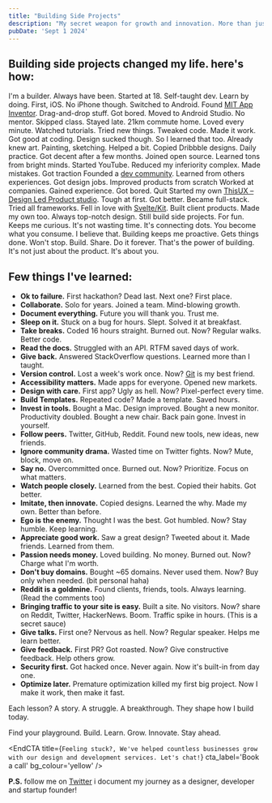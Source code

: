 ```yaml
---
title: "Building Side Projects"
description: "My secret weapon for growth and innovation. More than just hobbies, they're my playground for learning and staying ahead"
pubDate: 'Sept 1 2024'
---
```


## Building side projects changed my life. here's how:

I'm a builder. Always have been. Started at 18. Self-taught dev. Learn by doing.
First, iOS. No iPhone though. Switched to Android.
Found [MIT App Inventor](https://appinventor.mit.edu). Drag-and-drop stuff. Got bored. Moved to Android Studio.
No mentor. Skipped class. Stayed late. 21km commute home.
Loved every minute.
Watched tutorials. Tried new things. Tweaked code. Made it work.
Got good at coding. Design sucked though. So I learned that too.
Already knew art. Painting, sketching. Helped a bit.
Copied Dribbble designs. Daily practice. Got decent after a few months.
Joined open source. Learned tons from bright minds.
Started YouTube. Reduced my inferiority complex. Made mistakes. Got traction
Founded a [dev community](https://github.com/TheCodeMonks). Learned from others experiences.
Got design jobs. Improved products from scratch
Worked at companies. Gained experience. Got bored. Quit
Started my own [ThisUX – Design Led Product studio](https://thisux.com). Tough at first. Got better.
Became full-stack. Tried all frameworks. Fell in love with [Svelte/Kit](svelte.dev).
Built client products. Made my own too. Always top-notch design.
Still build side projects. For fun. Keeps me curious.
It's not wasting time. It's connecting dots.
You become what you consume. I believe that.
Building keeps me proactive. Gets things done.
Won't stop. Build. Share. Do it forever.
That's the power of building. It's not just about the product. It's about you.

## Few things I've learned:

- **Ok to failure.** First hackathon? Dead last. Next one? First place.
- **Collaborate.** Solo for years. Joined a team. Mind-blowing growth.
- **Document everything.** Future you will thank you. Trust me.
- **Sleep on it.** Stuck on a bug for hours. Slept. Solved it at breakfast.
- **Take breaks.** Coded 16 hours straight. Burned out. Now? Regular walks. Better code.
- **Read the docs.** Struggled with an API. RTFM saved days of work.
- **Give back.** Answered StackOverflow questions. Learned more than I taught.
- **Version control.** Lost a week's work once. Now? [Git](https://github.com/Spikeysanju) is my best friend.
- **Accessibility matters.** Made apps for everyone. Opened new markets.
- **Design with care.** First app? Ugly as hell. Now? Pixel-perfect every time.
- **Build Templates.** Repeated code? Made a template. Saved hours.
- **Invest in tools.** Bought a Mac. Design improved. Bought a new monitor. Productivity doubled. Bought a new chair. Back pain gone. Invest in yourself.
- **Follow peers.** Twitter, GitHub, Reddit. Found new tools, new ideas, new friends.
- **Ignore community drama.** Wasted time on Twitter fights. Now? Mute, block, move on.
- **Say no.** Overcommitted once. Burned out. Now? Prioritize. Focus on what matters.
- **Watch people closely.** Learned from the best. Copied their habits. Got better.
- **Imitate, then innovate.** Copied designs. Learned the why. Made my own. Better than before.
- **Ego is the enemy.** Thought I was the best. Got humbled. Now? Stay humble. Keep learning.
- **Appreciate good work.** Saw a great design? Tweeted about it. Made friends. Learned from them.
- **Passion needs money.** Loved building. No money. Burned out. Now? Charge what I'm worth.
- **Don't buy domains.** Bought ~65 domains. Never used them. Now? Buy only when needed. (bit personal haha)
- **Reddit is a goldmine.** Found clients, friends, tools. Always learning. (Read the comments too)
- **Bringing traffic to your site is easy.** Built a site. No visitors. Now? share on Reddit, Twitter, HackerNews. Boom. Traffic spike in hours. (This is a secret sauce)
- **Give talks.** First one? Nervous as hell. Now? Regular speaker. Helps me learn better. 
- **Give feedback.** First PR? Got roasted. Now? Give constructive feedback. Help others grow.
- **Security first.** Got hacked once. Never again. Now it's built-in from day one.
- **Optimize later.** Premature optimization killed my first big project. Now I make it work, then make it fast.

Each lesson? A story. A struggle. A breakthrough. They shape how I build today.

Find your playground. Build. Learn. Grow. Innovate. Stay ahead.


<EndCTA
	title={`Feeling stuck?, We've helped countless businesses grow with our design and development services. Let's chat!`}
	cta_label='Book a call'
	bg_colour='yellow'
/>


**P.S.** follow me on [Twitter](https://x.com/spikeysanju) i document my journey as a designer, developer and startup founder!